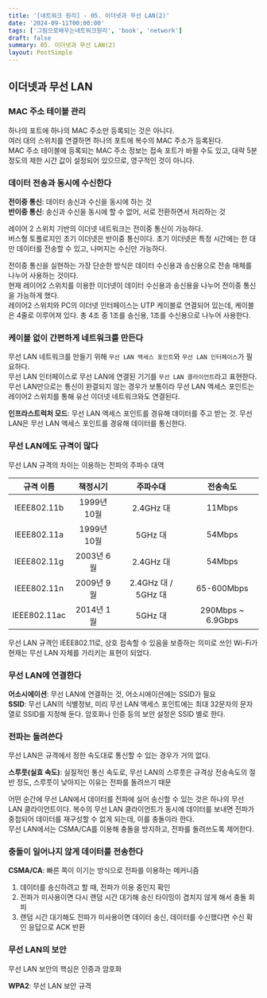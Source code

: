 ```yaml
---
title: '[네트워크 원리] - 05. 이더넷과 무선 LAN(2)'
date: '2024-09-11T00:00:00'
tags: ['그림으로배우는네트워크원리', 'book', 'network']
draft: false
summary: 05. 이더넷과 무선 LAN(2)
layout: PostSimple
---
```


## 이더넷과 무선 LAN

### MAC 주소 테이블 관리

하나의 포트에 하나의 MAC 주소만 등록되는 것은 아니다.  
여러 대의 스위치를 연결하면 하나의 포트에 복수의 MAC 주소가 등록된다.  
MAC 주소 테이블에 등록되는 MAC 주소 정보는 접속 포트가 바뀔 수도 있고, 대략 5분 정도의 제한 시간 값이 설정되어 있으므로, 영구적인 것이 아니다.

### 데이터 전송과 동시에 수신한다

**전이중 통신**: 데이터 송신과 수신을 동시에 하는 것  
**반이중 통신**: 송신과 수신을 동시에 할 수 없어, 서로 전환하면서 처리하는 것

레이어 2 스위치 기반의 이더넷 네트워크는 전이중 통신이 가능하다.  
버스형 토폴로지인 초기 이더넷은 반이중 통신이다. 초기 이더넷은 특정 시간에는 한 대만 데이터를 전송할 수 있고, 나머지는 수신만 가능하다.

전이중 통신을 실현하는 가장 단순한 방식은 데이터 수신용과 송신용으로 전송 매체를 나누어 사용하는 것이다.  
현재 레이어2 스위치를 이용한 이더넷이 데이터 수신용과 송신용을 나누어 전이중 통신을 가능하게 했다.  
레이어2 스위치와 PC의 이더넷 인터페이스는 UTP 케이블로 연결되어 있는데, 케이블은 4줄로 이루어져 있다. 총 4조 중 1조를 송신용, 1조를 수신용으로 나누어 사용한다.

### 케이블 없이 간편하게 네트워크를 만든다

무선 LAN 네트워크를 만들기 위해 `무선 LAN 액세스 포인트`와 `무선 LAN 인터페이스`가 필요하다.  
무선 LAN 인터페이스로 무선 LAN에 연결된 기기를 `무선 LAN 클라이언트`라고 표현한다.  
무선 LAN만으로는 통신이 완결되지 않는 경우가 보통이라 무선 LAN 액세스 포인트는 레이어2 스위치를 통해 유선 이더넷 네트워크와도 연결된다.

**인프라스트럭처 모드**: 무선 LAN 액세스 포인트를 경유해 데이터를 주고 받는 것. 무선 LAN은 무선 LAN 액세스 포인트를 경유해 데이터를 통신한다.

### 무선 LAN에도 규격이 많다

무선 LAN 규격의 차이는 이용하는 전파의 주파수 대역

|  규격 이름   |  책정시기   |      주파수대       |     전송속도      |
| :----------: | :---------: | :-----------------: | :---------------: |
| IEEE802.11b  | 1999년 10월 |      2.4GHz 대      |      11Mbps       |
| IEEE802.11a  | 1999년 10월 |       5GHz 대       |      54Mbps       |
| IEEE802.11g  | 2003년 6월  |      2.4GHz 대      |      54Mbps       |
| IEEE802.11n  | 2009년 9월  | 2.4GHz 대 / 5GHz 대 |    65-600Mbps     |
| IEEE802.11ac | 2014년 1월  |       5GHz 대       | 290Mbps ~ 6.9Gbps |

무선 LAN 규격인 IEEE802.11로, 상호 접속할 수 있음을 보증하는 의미로 쓰인 Wi-Fi가 현재는 무선 LAN 자체를 가리키는 표현이 되었다.

### 무선 LAN에 연결한다

**어소시에이션**: 무선 LAN에 연결하는 것, 어소시에이션에는 SSID가 필요  
**SSID**: 무선 LAN의 식별정보, 미리 무선 LAN 액세스 포인트에는 최대 32문자의 문자열로 SSID를 지정해 둔다. 암호화나 인증 등의 보안 설정은 SSID 별로 한다.

### 전파는 돌려쓴다

무선 LAN은 규격에서 정한 속도대로 통신할 수 있는 경우가 거의 없다.

**스루풋(실효 속도)**: 실질적인 통신 속도로, 무선 LAN의 스루풋은 규격상 전송속도의 절반 정도, 스루풋이 낮아지는 이유는 전파를 돌려쓰기 때문

어떤 순간에 무선 LAN에서 데이터를 전파에 실어 송신할 수 있는 것은 하나의 무선 LAN 클라이언트이다. 복수의 무선 LAN 클라이언트가 동시에 데이터를 보내면 전파가 중첩되어 데이터를 재구성할 수 없게 되는데, 이를 충돌이라 한다.  
무선 LAN에서는 CSMA/CA를 이용해 충돌을 방지하고, 전파를 돌려쓰도록 제어한다.

### 충돌이 일어나지 않게 데이터를 전송한다

**CSMA/CA**: 빠른 쪽이 이기는 방식으로 전파를 이용하는 메커니즘

1. 데이터를 송신하려고 할 때, 전파가 이용 중인지 확인
2. 전파가 미사용이면 다시 랜덤 시간 대기해 송신 타이밍이 겹치지 않게 해서 충돌 회피
3. 랜덤 시간 대기해도 전파가 미사용이면 데이터 송신, 데이터를 수신했다면 수신 확인 응답으로 ACK 반환

### 무선 LAN의 보안

무선 LAN 보안의 핵심은 인증과 암호화

**WPA2**: 무선 LAN 보안 규격
